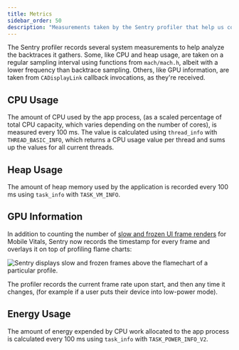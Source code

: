 ```yaml
---
title: Metrics
sidebar_order: 50
description: "Measurements taken by the Sentry profiler that help us contextualize the work your mobile app does and detect possible issues impacting performance."
---
```


The Sentry profiler records several system measurements to help analyze the backtraces it gathers. Some, like CPU and heap usage, are taken on a regular sampling interval using functions from `mach/mach.h`, albeit with a lower frequency than backtrace sampling. Others, like GPU information, are taken from `CADisplayLink` callback invocations, as they're received.

## CPU Usage

The amount of CPU used by the app process, (as a scaled percentage of total CPU capacity, which varies depending on the number of cores), is measured every 100 ms. The value is calculated using `thread_info` with `THREAD_BASIC_INFO`, which returns a CPU usage value per thread and sums up the values for all current threads.

## Heap Usage

The amount of heap memory used by the application is recorded every 100 ms using `task_info` with `TASK_VM_INFO`.

## GPU Information

In addition to counting the number of [slow and frozen UI frame renders](/product/performance/mobile-vitals/#slow-and-frozen-frames) for Mobile Vitals, Sentry now records the timestamp for every frame and overlays it on top of profiling flame charts:

![Sentry displays slow and frozen frames above the flamechart of a particular profile.](/product/profiling/mobile-app-profiling/flamechart-with-gpu-overlay.png)

The profiler records the current frame rate upon start, and then any time it changes, (for example if a user puts their device into low-power mode).

## Energy Usage

The amount of energy expended by CPU work allocated to the app process is calculated every 100 ms using `task_info` with `TASK_POWER_INFO_V2`.
